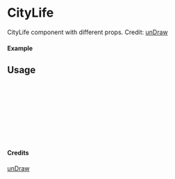 
<Meta of={CityLife} title="unDraw/CityLife" />

# CityLife

CityLife component with different props.
Credit: [unDraw](https://undraw.co/illustrations)

#### Example

<Canvas of={CityLife.Primary} />

## Usage

```ts
import { CityLife } from "yadl-ui";

const Example = () => {
  return (
      <CityLife />
  );
};

export default Example;
```

#### Credits
[unDraw](https://undraw.co/illustrations)
